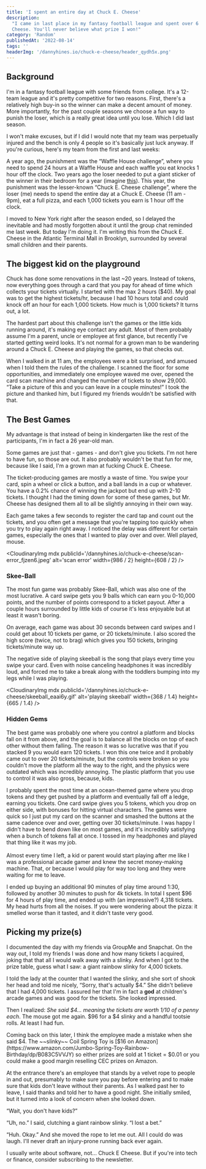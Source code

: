 ```yaml
---
title: 'I spent an entire day at Chuck E. Cheese'
description:
  "I came in last place in my fantasy football league and spent over 6 hours at Chuck E.
  Cheese. You'll never believe what prize I won!"
category: 'Random'
publishedAt: '2022-08-14'
tags: ''
headerImg: '/dannyhines.io/chuck-e-cheese/header_qydh5x.png'
---
```


<CloudinaryImg
  mdx
  publicId='/dannyhines.io/chuck-e-cheese/header_qydh5x.png'
  alt='Header'
  width={1198}
  height={856}
/>

## Background

I'm in a fantasy football league with some friends from college. It's a 12-team league and
it's pretty competitive for two reasons. First, there's a relatively high buy-in so the
winner can make a decent amount of money. More importantly, for the past couple seasons we
choose a fun way to punish the loser, which is a really great idea until you lose. Which I
did last season.

I won't make excuses, but if I did I would note that my team was perpetually injured and the
bench is only 4 people so it's basically just luck anyway. If you're curious, here's my team
from the first and last weeks:

<MdxRow>
  <MdxCol>
    <CloudinaryImg
      mdx
      publicId='/dannyhines.io/chuck-e-cheese/roster-week-1_lsyjzi.png'
      alt='week 1 roster'
      width={679}
      height={818}
    />
  </MdxCol>
  <MdxCol>
    <CloudinaryImg
      mdx
      publicId='/dannyhines.io/chuck-e-cheese/roster-week-16_vtbm4q.png'
      alt='week 16 roster'
      width={682}
      height={814}
    />
  </MdxCol>
</MdxRow>

A year ago, the punishment was the “Waffle House challenge”, where you need to spend 24
hours at a Waffle House and each waffle you eat knocks 1 hour off the clock. Two years ago
the loser needed to put a giant sticker of the winner in their bedroom for a year (imagine
[this](https://m.media-amazon.com/images/I/71BLO8U6ZoS._AC_SL1500_.jpg)). This year, the
punishment was the lesser-known “Chuck E. Cheese challenge”, where the loser (me) needs to
spend the entire day at a Chuck E. Cheese (11 am - 9pm), eat a full pizza, and each 1,000
tickets you earn is 1 hour off the clock.

I moved to New York right after the season ended, so I delayed the inevitable and had mostly
forgotten about it until the group chat reminded me last week. But today I'm doing it. I'm
writing this from the Chuck E. Cheese in the Atlantic Terminal Mall in Brooklyn, surrounded
by several small children and their parents.

## The biggest kid on the playground

Chuck has done some renovations in the last ~20 years. Instead of tokens, now everything
goes through a card that you pay for ahead of time which collects your tickets virtually. I
started with the max 2 hours ($40). My goal was to get the highest tickets/hr, because I had
10 hours total and could knock off an hour for each 1,000 tickets. How much is 1,000
tickets? It turns out, a lot.

The hardest part about this challenge isn't the games or the little kids running around,
it's making eye contact any adult. Most of them probably assume I'm a parent, uncle or
employee at first glance, but recently I've started getting weird looks. It's not normal for
a grown man to be wandering around a Chuck E. Cheese and playing the games, so that checks
out.

When I walked in at 11 am, the employees were a bit surprised, and amused when I told them
the rules of the challenge. I scanned the floor for some opportunities, and immediately one
employee waved me over, opened the card scan machine and changed the number of tickets to
show 29,000. “Take a picture of this and you can leave in a couple minutes!” I took the
picture and thanked him, but I figured my friends wouldn't be satisfied with that.

<MdxRow>
  <MdxCol>
    <CloudinaryImg
      mdx
      publicId='/dannyhines.io/chuck-e-cheese/ticket-fraud_hkozm7.gif'
      alt='ticket fraud'
      width={460 / 1.2}
      height={640 / 1.2}
    />
  </MdxCol>
  <MdxCol>
    <CloudinaryImg
      mdx
      publicId='/dannyhines.io/chuck-e-cheese/29000-tickets_qi4gi7.png'
      alt='29000 tickets'
      width={1000}
      height={1333}
    />
  </MdxCol>
</MdxRow>

## The Best Games

My advantage is that instead of being in kindergarten like the rest of the participants, I'm
in fact a 26 year-old man.

Some games are just that - games - and don't give you tickets. I'm not here to have fun, so
those are out. It also probably wouldn't be that fun for me, because like I said, I'm a
grown man at fucking Chuck E. Cheese.

The ticket-producing games are mostly a waste of time. You swipe your card, spin a wheel or
click a button, and a ball lands in a cup or whatever. You have a 0.2% chance of winning the
jackpot but end up with 2-10 tickets. I thought I had the timing down for some of these
games, but Mr. Cheese has designed them all to all be slightly annoying in their own way.

<MdxRow>
  <MdxCol>
    <CloudinaryImg
      mdx
      publicId='/dannyhines.io/chuck-e-cheese/big-bass_afkc6t.jpeg'
      alt='big bass lottery wheel'
      width={1000 / 2}
      height={1333 / 2}
    />
  </MdxCol>
  <MdxCol>
    <CloudinaryImg
      mdx
      publicId='/dannyhines.io/chuck-e-cheese/winners-wheel_jd0kyc.jpeg'
      alt='winners wheel'
      width={1000 / 2}
      height={1333 / 2}
    />
  </MdxCol>
</MdxRow>

Each game takes a few seconds to register the card tap and count out the tickets, and you
often get a message that you're tapping too quickly when you try to play again right away. I
noticed the delay was different for certain games, especially the ones that I wanted to play
over and over. Well played, mouse.

<CloudinaryImg
  mdx
  publicId='/dannyhines.io/chuck-e-cheese/scan-error_fjzen6.jpeg'
  alt='scan error'
  width={986 / 2}
  height={608 / 2}
/>

### Skee-Ball

The most fun game was probably Skee-Ball, which was also one of the most lucrative. A card
swipe gets you 9 balls which can earn you 0-10,000 points, and the number of points
correspond to a ticket payout. After a couple hours surrounded by little kids of course it's
less enjoyable but at least it wasn't boring.

<MdxRow>
  <MdxCol>
    <CloudinaryImg
      mdx
      publicId='/dannyhines.io/chuck-e-cheese/skeeball-payout_jyaeet.jpeg'
      alt='skeeball payouts'
      width={1000 / 2}
      height={1333 / 2}
    />
  </MdxCol>
  <MdxCol>
    <CloudinaryImg
      mdx
      publicId='/dannyhines.io/chuck-e-cheese/skeeball-lane_ytdvnd.jpeg'
      alt='Skeeball'
      width={1000 / 2}
      height={1333 / 2}
    />
  </MdxCol>
</MdxRow>

On average, each game was about 30 seconds between card swipes and I could get about 10
tickets per game, or 20 tickets/minute. I also scored the high score (twice, not to brag)
which gives you 150 tickets, bringing tickets/minute way up.

The negative side of playing skeeball is the song that plays every time you swipe your card.
Even with noise canceling headphones it was incredibly loud, and forced me to take a break
along with the toddlers bumping into my legs while I was playing.

<CloudinaryImg
  mdx
  publicId='/dannyhines.io/chuck-e-cheese/skeeball_eaai6y.gif'
  alt='playing skeeball'
  width={368 / 1.4}
  height={665 / 1.4}
/>

### Hidden Gems

The best game was probably one where you control a platform and blocks fall on it from
above, and the goal is to balance all the blocks on top of each other without them falling.
The reason it was so lucrative was that if you stacked 9 you would earn 120 tickets. I won
this one twice and it probably came out to over 20 tickets/minute, but the controls were
broken so you couldn't move the platform all the way to the right, and the physics were
outdated which was incredibly annoying. The plastic platform that you use to control it was
also gross, because, kids.

<MdxRow>
  <MdxCol>
    I probably spent the most time at an ocean-themed game where you drop tokens and they
    get pushed by a platform and eventually fall off a ledge, earning you tickets. One card
    swipe gives you 5 tokens, which you drop on either side, with bonuses for hitting
    virtual characters. The games were quick so I just put my card on the scanner and
    smashed the buttons at the same cadence over and over, getting over 30 tickets/minute. I
    was happy I didn't have to bend down like on most games, and it's incredibly satisfying
    when a bunch of tokens fall at once. I tossed in my headphones and played that thing
    like it was my job. <br />
    <br />
    Almost every time I left, a kid or parent would start playing after me like I was a
    professional arcade gamer and knew the secret money-making machine. That, or because I
    would play for way too long and they were waiting for me to leave.
  </MdxCol>
  <MdxCol>
    <CloudinaryImg
      mdx
      publicId='/dannyhines.io/chuck-e-cheese/ocean-token-game_zevrm6.jpeg'
      alt='Ocean token game'
      width={1000 / 2}
      height={1333 / 2}
    />
  </MdxCol>
</MdxRow>

I ended up buying an additional 90 minutes of play time around 1:30, followed by another 30
minutes to push for 4k tickets. In total I spent $96 for 4 hours of play time, and ended up
with (an impressive?) 4,318 tickets. My head hurts from all the noises. If you were
wondering about the pizza: it smelled worse than it tasted, and it didn't taste very good.

## Picking my prize(s)

I documented the day with my friends via GroupMe and Snapchat. On the way out, I told my
friends I was done and how many tickets I acquired, joking that that all I would walk away
with a slinky. And when I got to the prize table, guess what I saw: a giant rainbow slinky
for 4,000 tickets.

I told the lady at the counter that I wanted the slinky, and she sort of shook her head and
told me nicely, “Sorry, that's actually $4.” She didn't believe that I had 4,000 tickets. I
assured her that I'm in fact a **god** at children's arcade games and was good for the
tickets. She looked impressed.

Then I realized: _She said $4... meaning_ t*he tickets are worth 1/10 of a penny each*. The
mouse got me again. $96 for a $4 slinky and a handful tootsie rolls. At least I had fun.

<GrayBox>
  Coming back on this later, I think the employee made a mistake when she said $4. The
  ~~slinky~~ Coil Spring Toy is [$16 on
  Amazon](https://www.amazon.com/Jumbo-Spring-Toy-Rainbow-Birthday/dp/B083C5VVJY) so either
  prizes are sold at 1 ticket = $0.01 or you could make a good margin reselling CEC prizes
  on Amazon.
</GrayBox>

At the entrance there's an employee that stands by a velvet rope to people in and out,
presumably to make sure you pay before entering and to make sure that kids don't leave
without their parents. As I walked past her to leave, I said thanks and told her to have a
good night. She initially smiled, but it turned into a look of concern when she looked down.

“Wait, you don't have kids?”

“Uh, no.” I said, clutching a giant rainbow slinky. “I lost a bet.”

“Huh. Okay.” And she moved the rope to let me out. All I could do was laugh. I'll never
draft an injury-prone running back ever again.

I usually write about software, not... Chuck E Cheese. But if you're into tech or finance,
consider subscribing to the newsletter.
